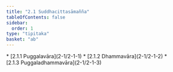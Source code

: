 ```yaml
---
title: "2.1 Suddhacittasāmañña"
tableOfContents: false
sidebar:
  order: 1
type: "tipitaka"
basket: "ab"
---
```



<DynamicBreadcrumb />



<TableOfContents>
* [2.1.1 Puggalavāra](2-1/2-1-1)
* [2.1.2 Dhammavāra](2-1/2-1-2)
* [2.1.3 Puggaladhammavāra](2-1/2-1-3)
</TableOfContents>